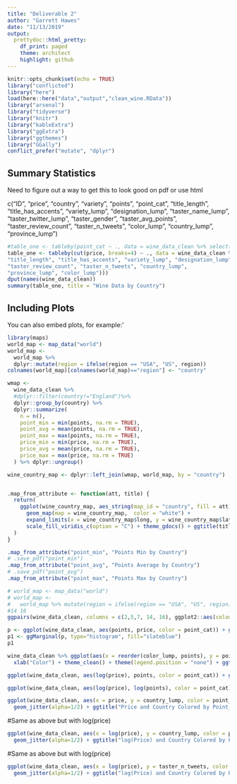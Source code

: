 ```yaml
---
title: "Deliverable 2"
author: "Garrett Hawes"
date: "11/13/2019"
output:
  prettydoc::html_pretty:
    df_print: paged
    theme: architect
    highlight: github
---
```


```r
knitr::opts_chunk$set(echo = TRUE)
library("conflicted")
library("here")
load(here::here("data","output","clean_wine.RData"))
library("arsenal")
library("tidyverse")
library("knitr")
library("kableExtra")
library("ggExtra")
library("ggthemes")
library("GGally")
conflict_prefer("mutate", "dplyr")
```

## Summary Statistics 
Need to figure out a way to get this to look good on pdf or use html

c("ID", "price", "country", "variety", "points", "point_cat", 
"title_length", "title_has_accents", "variety_lump", "designation_lump", 
"taster_name_lump", "taster_twitter_lump", "taster_gender", "taster_avg_points", 
"taster_review_count", "taster_n_tweets", "color_lump", "country_lump", 
"province_lump")

```r
#table_one <- tableby(point_cat ~ ., data = wine_data_clean %>% select(c("price", "points", "point_cat", "title_length", "taster_review_count", "taster_n_tweets", "country_lump")))
table_one <- tableby(cut(price, breaks=4) ~ ., data = wine_data_clean %>% select(c("price", "variety_lump", "points", "point_cat", 
"title_length", "title_has_accents", "variety_lump", "designation_lump", "taster_twitter_lump", "taster_gender", "taster_avg_points", 
"taster_review_count", "taster_n_tweets", "country_lump", 
"province_lump", "color_lump")))
dput(names(wine_data_clean))
summary(table_one, title = "Wine Data by Country")

```

## Including Plots

You can also embed plots, for example:'

```r
library(maps)
world_map <- map_data("world")
world_map <-
  world_map %>% 
  dplyr::mutate(region = ifelse(region == "USA", "US", region)) 
colnames(world_map)[colnames(world_map)=="region"] <- "country"

wmap <-
  wine_data_clean %>%
  #dplyr::filter(country!="England")%>%
  dplyr::group_by(country) %>%
  dplyr::summarize(
    n = n(),
    point_min = min(points, na.rm = TRUE),
    point_avg = mean(points, na.rm = TRUE),
    point_max = max(points, na.rm = TRUE),
    price_min = min(price, na.rm = TRUE),
    price_avg = mean(price, na.rm = TRUE),
    price_max = max(price, na.rm = TRUE)
  ) %>% dplyr::ungroup()

wine_country_map <- dplyr::left_join(wmap, world_map, by = "country")


.map_from_attribute <- function(att, title) {
  return(
    ggplot(wine_country_map, aes_string(map_id = "country", fill = att)) +
      geom_map(map = wine_country_map,  color = "white") +
      expand_limits(x = wine_country_map$long, y = wine_country_map$lat) +
      scale_fill_viridis_c(option = "C") + theme_gdocs() + ggtitle(title)
  )
}

.map_from_attribute("point_min", "Points Min by Country")
# .save_pdf("point_min")
.map_from_attribute("point_avg", "Points Average by Country")
# .save_pdf("point_avg")
.map_from_attribute("point_max", "Points Max by Country")

```



```r
# world_map <- map_data("world")
# world_map <-
#   world_map %>% mutate(region = ifelse(region == "USA", "US", region)) %>% mutate (country = region) %>% mutate(country = ifelse(subregion == "Great Britain", "England", country))
#14 16
ggpairs(wine_data_clean, columns = c(2,5,7, 14, 16), ggplot2::aes(colour=color_lump))
```

```r
p <- ggplot(wine_data_clean, aes(points, price, color = point_cat)) + geom_point() + theme_clean() + labs(title = "Price vs Points")  #+ facet_wrap(~ color_lump + taster_gender)
p1 <- ggMarginal(p, type="histogram", fill="slateblue") 
p1 
```


```r
wine_data_clean %>% ggplot(aes(x = reorder(color_lump, points), y = points, fill = color_lump)) + geom_boxplot() + 
  xlab("Color") + theme_clean() + theme(legend.position = "none") + ggtitle("Wine Score vs color. Faceted by Gender and presence of accents in title") + facet_wrap(~ country_lump)

```

```r
ggplot(wine_data_clean, aes(log(price), points, color = point_cat)) + geom_point() + theme_fivethirtyeight() + labs(title = "Score vs log of Price") + facet_wrap(~ taster_gender)

```


```r
ggplot(wine_data_clean, aes(log(price), log(points), color = point_cat)) + geom_point() + theme_fivethirtyeight() + labs(title = "Score vs log of Price") + facet_wrap(~ country_lump)

```


```r
ggplot(wine_data_clean, aes(x = price, y = country_lump, color = point_cat)) +
  geom_jitter(alpha=1/2) + ggtitle("Price and Country Colored by Point_Cat")

```

#Same as above but with log(price)
```r
ggplot(wine_data_clean, aes(x = log(price), y = country_lump, color = point_cat)) +
  geom_jitter(alpha=1/2) + ggtitle("log(Price) and Country Colored by Point_Cat")

```

#Same as above but with log(price)
```r
ggplot(wine_data_clean, aes(x = log(price), y = taster_n_tweets, color = point_cat)) +
  geom_jitter(alpha=1/2) + ggtitle("log(Price) and Country Colored by Point_Cat")
```
